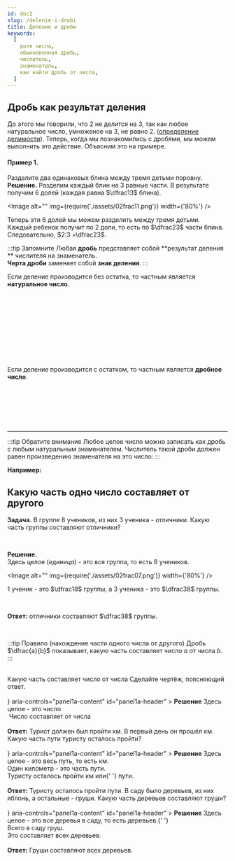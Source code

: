 ```yaml
---
id: doc2
slug: /delenie-i-drobi
title: Деление и дроби
keywords:
  [
    доля числа,
    обыкновенная дробь,
    числитель,
    знаменатель,
    как найти дробь от числа,
  ]
---
```



## Дробь как результат деления

До этого мы говорили, что $2$ не делится на $3$, так как любое натуральное число, умноженое на $3$, не равно $2$. ([определение делимости](/docs/svojstva-delimosti-chisel)). Теперь, когда мы познакомились с дробями, мы можем выполнить это действие. Объясним это на примере.

#### Пример 1.

Разделите два одинаковых блина между тремя детьми поровну. <br/>
**Решение.**
Разделим каждый блин на $3$ равные части. В результате получим $6$ долей (каждая равна $\dfrac13$ блина).

<Image alt="" img={require('./assets/02frac11.png')} width={'80%'} />

Теперь эти $6$ долей мы можем разделить между тремя детьми.<br />
Каждый ребенок получит по $2$ доли, то есть по $\dfrac23$ части блина. <br />
Следовательно, $2:3 =\dfrac23$.

:::tip Запомните
Любая **дробь** представляет собой **результат деления ** числителя на знаменатель. <br />
**Черта дроби** заменяет собой **знак деления**.
:::

<Tabs>
  <TabItem value="Пример 1" label="Результат - натуральное число" default>
 Если деление производится без остатка, то частным является <b>натуральное число</b>. <br />  <br /> 
 
 <TeX math="32:4=\dfrac{32}{4}=8;"  /> <br /> <br /> 
  <TeX math="12:3=\dfrac{12}{3}=4;"  /> <br /> <br /> 
  <TeX math="12:3=\dfrac{12}{3}=4."  /> <br /> 
 
 <br /><br />

  </TabItem>
<TabItem value="Пример №2" label="Результат - дробное число">
Если деление производится с остатком, то частным является <b>дробное число</b>. <br /> <br /> 
   <TeX math="3:7=\dfrac{3}{7};"  /> <br /> <br /> 
  <TeX math="1:3=\dfrac{1}{3};"  /> <br /> <br /> 
  <TeX math="5:3=\dfrac{5}{3}."  /> <br /> 
  </TabItem>
  </Tabs>

<hr />

:::tip Обратите внимание
Любое целое число можно записать как дробь с любым натуральным знаменателем. Числитель такой дроби должен равен произведению знаменателя на это число:
:::

**Например:**

<TeX
  math="5=\dfrac{5}{1}=\dfrac{10}{2}=\dfrac{15}{3}=...\:; \\~\\  7= \dfrac{7}{1}=\dfrac{14}{2}=\dfrac{21}{3}=...\:."
  block
/>

## Какую часть одно число составляет от другого

**Задача.** В группе $8$ учеников, из них $3$ ученика - отличники. Какую часть группы составляют отличники? <br />

<br />

**Решение.** <br />
Здесь целое (_единица_) - это вся группа, то есть $8$ учеников. <br />

<Image alt="" img={require('./assets/02frac07.png')} width={'80%'} />

$1$ ученик - это $\dfrac18$ группы, а $3$ ученика - это $\dfrac38$ группы.

<br />

**Ответ:** отличники составляют $\dfrac38$ группы.

<br />

:::tip Правило (нахождение части одного числа от другого)
Дробь $\dfrac{a}{b}$ показывает, какую часть составляет число $a$ от числа $b$.
:::

<br />

<Tabs>
  <TabItem value="Пример 1" label="Пример №1" default>
 Какую часть составляет число <TeX math="4"  /> от числа <TeX math="6."  /> Сделайте чертёж, поясняющий ответ.<br /><br />

<Accordion>
  <AccordionSummary
    expandIcon={<ExpandMoreIcon />}
    aria-controls="panel1a-content"
    id="panel1a-header"
  >
    <Typography>
      <b>Решение</b>
    </Typography>
  </AccordionSummary>
  <AccordionDetails>
    <Typography>
      Здесь целое - это число <TeX math="6." /> <br />
<Image alt="" img={require('./assets/02frac08.png')} width={'80%'} />
      Число <TeX math="4" /> составляет <TeX math="\dfrac46" /> от числа <TeX math="6." /><br /><br />
      <b>Ответ:</b> <TeX math="\dfrac46" />
    </Typography>

  </AccordionDetails>
</Accordion>

  </TabItem>
<TabItem value="Пример №2" label="Пример №2">
  Турист должен был пройти <TeX math="45" /> км. В первый день он прошёл  <TeX math="17" /> км. Какую часть пути туристу осталось пройти?<br /><br />

<Accordion>
  <AccordionSummary
    expandIcon={<ExpandMoreIcon />}
    aria-controls="panel1a-content"
    id="panel1a-header"
  >
    <Typography>
      <b>Решение</b>
    </Typography>
  </AccordionSummary>
  <AccordionDetails>
    <Typography>
      Здесь целое - это весь путь, то есть <TeX math="45" /> км. <br />
      Один километр - это <TeX math="\dfrac{1}{45}" /> часть пути. <br />
      Туристу осталось пройти <TeX math="45 -17=28" /> км или{' '}
      <TeX math="\dfrac{28}{45}" /> пути.
      <br />
      <br />
      <b>Ответ:</b> Туристу осталось пройти <TeX math="\dfrac{28}{45}" /> пути.
    </Typography>
  </AccordionDetails>
</Accordion>

  </TabItem>
  
  <TabItem value="Пример №3" label="Пример №3">
  В саду было  <TeX math="25" /> деревьев, из них  <TeX math="13" /> яблонь, а остальные - груши. Какую часть деревьев составляют груши?<br /><br />

<Accordion>
  <AccordionSummary
    expandIcon={<ExpandMoreIcon />}
    aria-controls="panel1a-content"
    id="panel1a-header"
  >
    <Typography>
      <b>Решение</b>
    </Typography>
  </AccordionSummary>
  <AccordionDetails>
    <Typography>
      Здесь целое - это все деревья в саду, то есть <TeX math="25" /> деревьев.{' '}
      <br />
      Всего в саду <TeX math="25-13=12" /> груш. <br />
      Это составляет <TeX math="\dfrac{12}{25}" /> всех деревьев.
      <br />
      <br />
      <b>Ответ:</b> Груши составляют <TeX math="\dfrac{12}{25}" /> всех деревьев.
    </Typography>
  </AccordionDetails>
</Accordion>

  </TabItem>

</Tabs>
